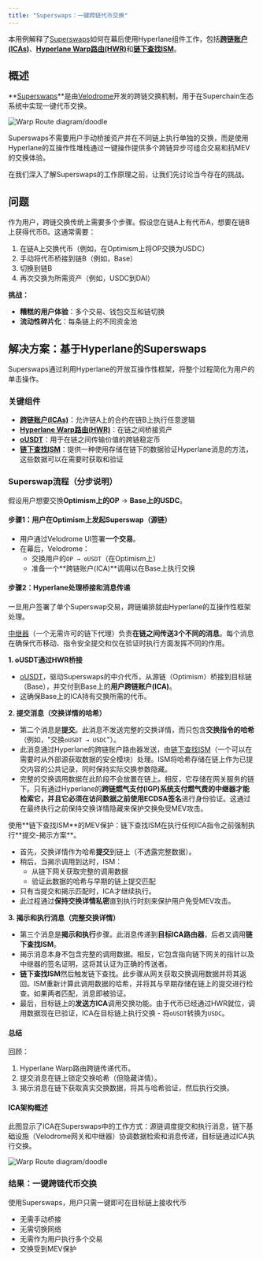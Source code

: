 ```yaml
---
title: "Superswaps：一键跨链代币交换"
---
```


本用例解释了[Superswaps](https://velodrome.finance/docs/superswaps)如何在幕后使用Hyperlane组件工作，包括[**跨链账户(ICAs)**](/zh/docs/applications/interchain-account)、[**Hyperlane Warp路由(HWR)**](/zh/docs/applications/warp-routes/overview)和[**链下查找ISM**](/zh/docs/protocol/ISM/standard-ISMs/offchain-lookup-ISM)。

## 概述

**[Superswaps](https://velodrome.finance/docs/superswaps)**是由[Velodrome](https://velodrome.finance/)开发的跨链交换机制，用于在Superchain生态系统中实现一键代币交换。

![Warp Route diagram/doodle](/images/docs/applications/superswap-intro.png)

Superswaps不需要用户手动桥接资产并在不同链上执行单独的交换，而是使用Hyperlane的互操作性堆栈通过一键操作提供多个跨链异步可组合交易和抗MEV的交换体验。

在我们深入了解Superswaps的工作原理之前，让我们先讨论当今存在的挑战。

## 问题

作为用户，跨链交换传统上需要多个步骤。假设您在链A上有代币A，想要在链B上获得代币B。这通常需要：

1. 在链A上交换代币（例如，在Optimism上将OP交换为USDC）
2. 手动将代币桥接到链B（例如，Base）
3. 切换到链B
4. 再次交换为所需资产（例如，USDC到DAI）

**挑战：**

- **糟糕的用户体验**：多个交易、钱包交互和链切换
- **流动性碎片化**：每条链上的不同资金池

## 解决方案：基于Hyperlane的Superswaps

Superswaps通过利用Hyperlane的开放互操作性框架，将整个过程简化为用户的单击操作。

### 关键组件

- **[跨链账户(ICAs)](/zh/docs/applications/interchain-account/overview)**：允许链A上的合约在链B上执行任意逻辑
- **[Hyperlane Warp路由(HWR)](/zh/docs/applications/warp-routes/overview)**：在链之间桥接资产
- **[oUSDT](https://docs.openusdt.xyz/)**：用于在链之间传输价值的跨链稳定币
- **[链下查找ISM](/zh/docs/protocol/ISM/standard-ISMs/offchain-lookup-ISM)**：提供一种使用存储在链下的数据验证Hyperlane消息的方法，这些数据可以在需要时获取和验证

### Superswap流程（分步说明）

假设用户想要交换**Optimism上的OP** → **Base上的USDC**。

#### 步骤1：用户在Optimism上发起Superswap（源链）

- 用户通过Velodrome UI签署**一个交易**。
- 在幕后，Velodrome：
  - 交换用户的`OP → oUSDT`（在Optimism上）
  - 准备一个**跨链账户(ICA)**调用以在Base上执行交换

#### 步骤2：Hyperlane处理桥接和消息传递

一旦用户签署了单个Superswap交易，跨链编排就由Hyperlane的互操作性框架处理。

[中继器](/zh/docs/protocol/agents/relayer)（一个无需许可的链下代理）负责**在链之间传送3个不同的消息**。每个消息在确保代币移动、指令安全提交和仅在验证时执行方面发挥不同的作用。

**1. oUSDT通过HWR桥接**

- [oUSDT](https://docs.openusdt.xyz/)，驱动Superswaps的中介代币，从源链（Optimism）桥接到目标链（Base），并交付到Base上的**用户跨链账户(ICA)**。
- 这确保Base上的ICA持有交换所需的代币。

**2. 提交消息（交换详情的哈希）**

- 第二个消息是**提交**。此消息不发送完整的交换详情，而只包含**交换指令的哈希**（例如，"交换`oUSDT → USDC`"）。
- 此消息通过Hyperlane的跨链账户路由器发送，由[链下查找ISM](/zh/docs/protocol/ISM/standard-ISMs/offchain-lookup-ISM)（一个可以在需要时从外部源获取数据的安全模块）处理。ISM将哈希存储在链上作为已提交内容的公共记录，同时保持实际交换参数隐藏。
- 完整的交换调用数据在此阶段不会放置在链上。相反，它存储在网关服务的链下。只有通过Hyperlane的**跨链燃气支付(IGP)**系统支付燃气费的中继器才能检索它，并且它必须在访问数据之前使用**ECDSA签名**进行身份验证。这通过在最终执行之前保持交换详情隐藏来保护交换免受MEV攻击。

<Note> 
使用**链下查找ISM**的MEV保护：链下查找ISM在执行任何ICA指令之前强制执行**提交-揭示方案**。

- 首先，交换详情作为哈希**提交**到链上（不透露完整数据）。
- 稍后，当揭示调用到达时，ISM：
  - 从链下网关获取完整的调用数据
  - 验证此数据的哈希与早期的链上提交匹配
- 只有当提交和揭示匹配时，ICA才继续执行。
- 此过程通过**保持交换详情私密**直到执行时刻来保护用户免受MEV攻击。

</Note>

**3. 揭示和执行消息（完整交换详情）**

- 第三个消息是**揭示和执行**步骤。此消息传递到**目标ICA路由器**，后者又调用**链下查找ISM**。
- 揭示消息本身不包含完整的调用数据。相反，它包含指向链下网关的指针以及中继器的签名证明，这将其认证为正确的传送者。
- **链下查找ISM**然后触发链下查找。此步骤从网关获取交换调用数据并将其返回。ISM重新计算此调用数据的哈希，并将其与早期存储在链上的提交进行检查。如果两者匹配，消息即被验证。
- 最后，目标链上的**发送方ICA**调用交换功能。由于代币已经通过HWR就位，调用数据现在已验证，ICA在目标链上执行交换 - 将`oUSDT`转换为`USDC`。

#### 总结

回顾：

1. Hyperlane Warp路由跨链传递代币。
2. 提交消息在链上锁定交换哈希（但隐藏详情）。
3. 揭示消息在链下获取真实交换数据，将其与哈希验证，然后执行交换。

#### ICA架构概述

此图显示了ICA在Superswaps中的工作方式：源链调度提交和执行消息，链下基础设施（Velodrome网关和中继器）协调数据检索和消息传递，目标链通过ICA执行交换。

![Warp Route diagram/doodle](/images/docs/applications/superswap-diagram.png)

### 结果：一键跨链代币交换

使用Superswaps，用户只需一键即可在目标链上接收代币

- 无需手动桥接
- 无需切换网络
- 无需作为用户执行多个交易
- 交换受到MEV保护